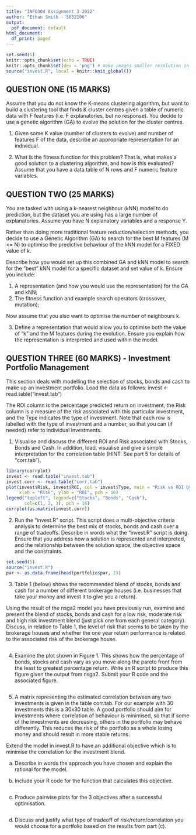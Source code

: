 ---
title: "INFO304 Assignment 3 2022"
author: "Ethan Smith - 5652106"
output:
  pdf_document: default
html_document:
  df_print: paged
---
  
```{r setup, include=FALSE}
set.seed(5)
knitr::opts_chunk$set(echo = TRUE)
knitr::opts_chunk$set(dev = 'png') # make images smaller resolution in pdf
source("invest.R", local = knitr::knit_global())
```

## QUESTION ONE (15 MARKS)

Assume that you do not know the K-means clustering algorithm, but want to build a clustering tool that finds K cluster centres given a table of numeric data with F features (i.e. F explanatories, but no response). You decide to use a genetic algorithm (GA) to evolve the solution for the cluster centres. 

1. Given some K value (number of clusters to evolve) and number of features F of the data,
describe an appropriate representation for an individual. 

2. What is the fitness function for this problem? That is, what makes a good solution to a
clustering algorithm, and how is this evaluated? Assume that you have a data table of N
rows and F numeric feature variables.


\newpage

## QUESTION TWO (25 MARKS)

You are tasked with using a k-nearest neighbour (kNN) model to do prediction, but the dataset you are using has a large number of explanatories. Assume you have N explanatory variables and a response Y.


Rather than doing more traditional feature reduction/selection methods, you decide to use a
Genetic Algorithm (GA) to search for the best M features (M <= N) to optimise the predictive
behaviour of the kNN model for a FIXED value of k. 

Describe how you would set up this combined GA and kNN model to search for the “best” kNN
model for a specific dataset and set value of k. Ensure you include:

1. A representation (and how you would use the representation) for the GA and kNN;
2. The fitness function and example search operators (crossover, mutation); 

Now assume that you also want to optimise the number of neighbours k. 

3. Define a representation that would allow you to optimise both the value of “k” and the M
features during the evolution. Ensure you explain how the representation is interpreted and
used within the model. 


\newpage

## QUESTION THREE (60 MARKS) - Investment Portfolio Management

This section deals with modelling the selection of stocks, bonds and cash to make up an investment portfolio. Load the data as follows: invest <- read.table("invest.tab") 

The ROI column is the percentage predicted return on investment, the Risk column is a measure of the risk associated with this particular investment, and the Type indicates the type of investment. Note that each row is labelled with the type of investment and a number, so that you can (if needed) refer to individual investments. 

1. Visualise and discuss the different ROI and Risk associated with Stocks, Bonds and Cash. In addition, load, visualise and give a simple interpretation for the correlation table (HINT:
See part 5 for details of “corr.tab”). 

```{r, warning=FALSE}
library(corrplot)
invest <- read.table("invest.tab")
invest.corr <- read.table("corr.tab")
plot(invest$Risk, invest$ROI, col = invest$Type, main = "Risk vs ROI by investment type",
     xlab = "Risk", ylab = "ROI", pch = 16)
legend("topleft", legend=c("Stocks", "Bonds", "Cash"),
       col=c(1, 2, 3), pch = 16)
corrplot(as.matrix(invest.corr))
```

2. Run the “invest.R” script. This script does a multi-objective criteria analysis to determine the best mix of stocks, bonds and cash over a range of tradeoffs. Describe in words what the “invest.R” script is doing. Ensure that you address how a solution is represented and interpreted, and the relationship between the solution space, the objective space and the
constraints. 

```{r, warning=FALSE}
set.seed(5)
source("invest.R")
par <- as.data.frame(head(portfolio$par, 2))
```

3. Table 1 (below) shows the recommended blend of stocks, bonds and cash for a number of
different brokerage houses (i.e. businesses that take your money and invest it to give you a
return). 

Using the result of the nsga2 model you have previously run, examine and present the blend
of stocks, bonds and cash for a low risk, moderate risk and high risk investment blend (just
pick one from each general category). Discuss, in relation to Table 1, the level of risk that
seems to be taken by the brokerage houses and whether the one year return performance is
related to the associated risk of the brokerage house. 

```{r, warning=FALSE}

```


4. Examine the plot shown in Figure 1. This shows how the percentage of bonds, stocks and
cash vary as you move along the pareto front from the least to greatest percentage return.
Write an R script to produce this figure given the output from nsga2. Submit your R code
and the associated figure.

```{r, warning=FALSE}

```

5. A matrix representing the estimated correlation between any two investments is given in
the table corr.tab. For our example with 30 investments this is a 30x30 table. A good
portfolio should aim for investments where correlation of behaviour is minimised, so that if
some of the investments are decreasing, others in the portfolio may behave differently. This
reduces the risk of the portfolio as a whole losing money and should result in more stable
returns. 

Extend the model in invest.R to have an additional objective which is to minimise the
correlation for the investment blend. 

a) Describe in words the approach you have chosen and explain the rational for the
model. 

b) Include your R code for the function that calculates this objective. 

```{r, warning=FALSE}

```

c) Produce pairwise plots for the 3 objectives after a successful optimisation. 

```{r, warning=FALSE}

```

d) Discuss and justify what type of tradeoff of risk/return/correlation you would choose
for a portfolio based on the results from part (c). 